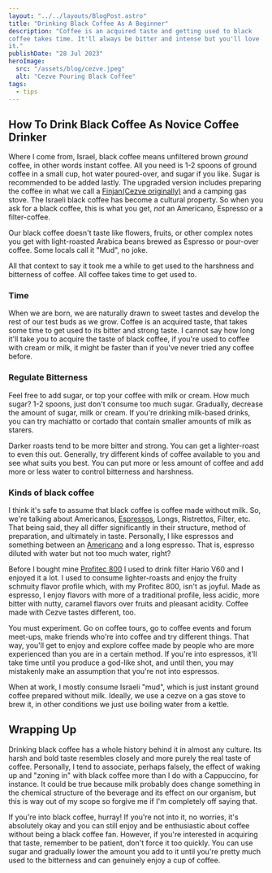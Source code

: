 ```yaml
---
layout: "../../layouts/BlogPost.astro"
title: "Drinking Black Coffee As A Beginner"
description: "Coffee is an acquired taste and getting used to black
coffee takes time. It'll always be bitter and intense but you'll love
it."
publishDate: "28 Jul 2023"
heroImage:
  src: "/assets/blog/cezve.jpeg"
  alt: "Cezve Pouring Black Coffee"
tags:
  - tips
---
```



## How To Drink Black Coffee As Novice Coffee Drinker

Where I come from, Israel, black coffee means unfiltered brown *ground* coffee, in other words instant coffee. 
All you need is 1-2 spoons of ground coffee in a small cup, hot water poured-over, and sugar if you like. Sugar
is recommended to be added lastly. The upgraded version includes
preparing the coffee in what we call a [Finjan(Cezve originally)](https://en.wikipedia.org/wiki/Cezve) and a camping gas stove. The Israeli black coffee has become a cultural property. So when you ask for a black coffee, this is what you get, *not* an Americano, Espresso or a filter-coffee.

Our black coffee doesn't taste like flowers, fruits, or other complex
notes you get with light-roasted Arabica beans brewed as Espresso or
pour-over coffee. Some locals call it "Mud", no joke.

All that context to say it took me a while to get used to the harshness
and bitterness of coffee. All coffee takes time to get used to. 

### Time

When we are born, we are naturally drawn to sweet tastes and develop the
rest of our test buds as we grow. Coffee is an acquired taste, that
takes some time to get used to its bitter and strong taste. I cannot say
how long it'll take you to acquire the taste of black coffee, if you're
used to coffee with cream or milk, it might be faster than if you've
never tried any coffee before.

### Regulate Bitterness

Feel free to add sugar, or top your coffee with milk or cream. How much
sugar? 1-2 spoons, just don't consume too much sugar. Gradually,
decrease the amount of sugar, milk or cream. If you're drinking
milk-based drinks, you can try machiatto or cortado that contain smaller
amounts of milk as starers.

Darker roasts tend to be more bitter and strong. You can get
a lighter-roast to even this out. Generally, try different kinds of
coffee available to you and see what suits you best. You can put more or
less amount of coffee and add more or less water to control bitterness
and harshness. 

### Kinds of black coffee
I think it's safe to assume that black coffee is coffee made without
milk. So, we're talking about Americanos, [Espressos](/posts/guides/how-to-brew-the-best-espresso-shot/), Longs, Ristrettos,
Filter, etc. That being said, they all differ significantly in their
structure, method of preparation, and ultimately in taste. Personally,
I like espressos and something between an [Americano](/posts/upside-down-americano/) and a long espresso.
That is, espresso diluted with water but not too much water, right?

Before I bought mine [Profitec 800](/posts/personal/lever-experience/)
I used to drink filter Hario V60 and I enjoyed it a lot. I used to
consume lighter-roasts and enjoy the fruity schmuity flavor profile
which, with my Profitec 800, isn't as joyful. Made as espresso, I enjoy
flavors with more of a traditional profile, less acidic, more bitter
with nutty, caramel flavors over fruits and pleasant acidity. Coffee
made with Cezve tastes different, too.

You must experiment. Go on coffee tours, go to coffee events and forum
meet-ups, make friends who're into coffee and try different things. That
way, you'll get to enjoy and explore coffee made by people who are more
experienced than you are in a certain method. If you're into espressos,
it'll take time until you produce a god-like shot, and until then, you
may mistakenly make an assumption that you're not into espressos.

When at work, I mostly consume Israeli "mud", which is just instant
ground coffee prepared without milk. Ideally, we use a cezve on a gas
stove to brew it, in other conditions we just use boiling water from a kettle.

## Wrapping Up

Drinking black coffee has a whole history behind it in almost any
culture. Its harsh and bold taste resembles closely and more purely the
real taste of coffee. Personally, I tend to associate, perhaps falsely,
the effect of waking up and "zoning in" with black coffee more than I do
with a Cappuccino, for instance. It could be true because milk probably
does change something in the chemical structure of the beverage and its
effect on our organism, but this is way out of my scope so forgive me if
I'm completely off saying that.

If you're into black coffee, hurray!
If you're not into it, no worries, it's absolutely okay and you can
still enjoy and be enthusiastic about coffee without being a black
coffee fan.
However, if you're interested in acquiring that taste, remember to be
patient, don't force it too quickly. You can use sugar and gradually
lower the amount you add to it until you're pretty much used to the
bitterness and can genuinely enjoy a cup of coffee.
